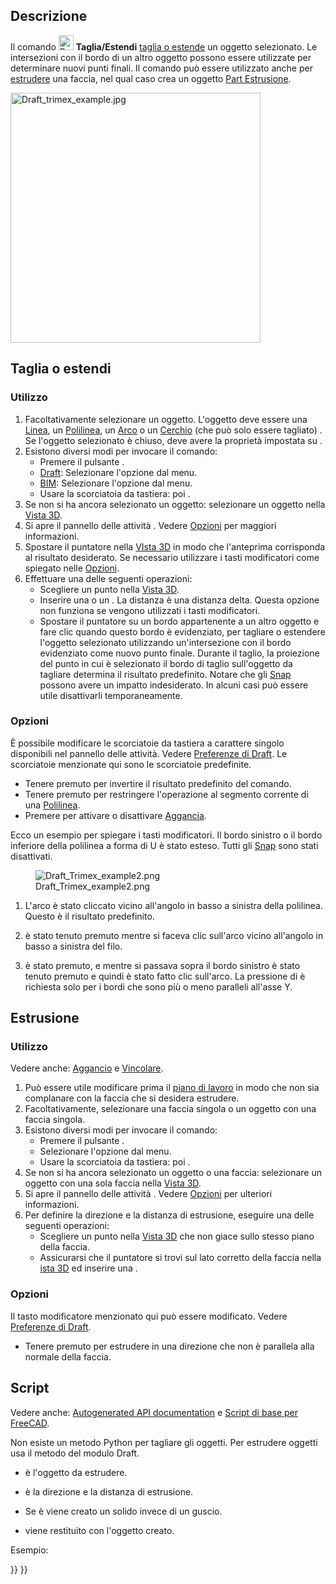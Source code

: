 <languages/>

{{Docnav/it
|[[Draft_Offset/it|Offset]]
|[[Draft_Stretch/it|Stira]]
|[[Draft_Workbench/it|Draft]]
|IconL=Draft_Offset.svg
|IconR=Draft_Stretch.svg
|IconC=Workbench_Draft.svg
}}

{{GuiCommand/it
|Name=Draft Trimex
|Name/it=Draft Taglia/Estendi
|MenuLocation=Modifiche → Taglia/Estendi<br>Modifica → Taglia/Estendi
|Workbenches=[[Draft_Workbench/it|Draft]], [[BIM_Workbench/it|BIM]]
|Shortcut={{KEY|T}} {{KEY|R}}
|SeeAlso=Parte → [[Part Extrude/it|Part Estrudi]]
}}

<span id="Description"></span>
==Descrizione==

Il comando [[Image:Draft_Trimex.svg|24px]] '''Taglia/Estendi''' [[#Taglia_o_estendi|taglia o estende]] un oggetto selezionato. Le intersezioni con il bordo di un altro oggetto possono essere utilizzate per determinare nuovi punti finali. Il comando può essere utilizzato anche per [[#Estrusione|estrudere]] una faccia, nel qual caso crea un oggetto [[Part_Extrude/it|Part Estrusione]].

[[Image:Draft trimex example.jpg|400px]]
{{Caption|In alto: una polilinea estesa e poi tagliata.<br>
In basso: una faccia estrusa in un corpo solido.}}

<span id="Trim_or_extend"></span>
==Taglia o estendi==

<span id="Usage"></span>
===Utilizzo===

# Facoltativamente selezionare un oggetto. L'oggetto deve essere una [[Draft_Line/it|Linea]], un [[Draft_Wire/it|Polilinea]], un [[Draft_Arc/it|Arco]] o un [[Draft_Circle/it|Cerchio]] (che può solo essere tagliato) . Se l'oggetto selezionato è chiuso, deve avere la proprietà {{PropertyData|Make Face}} impostata su {{FALSE}}.
# Esistono diversi modi per invocare il comando:
#* Premere il pulsante {{Button|[[Image:Draft_Trimex.svg|16px]] [[Draft_Trimex/it|Taglia/Estendi]]}}.
#* [[Draft_Workbench/it|Draft]]: Selezionare l'opzione {{MenuCommand|Modifica → [[Image:Draft_Trimex.svg|16px]] Taglia/Estendi}} dal menu.
#* [[BIM_Workbench/it|BIM]]: Selezionare l'opzione {{MenuCommand|Modifica → [[Image:Draft_Trimex.svg|16px]] Taglia/Estendi}} dal menu.
#* Usare la scorciatoia da tastiera: {{KEY|T}} poi {{KEY|R}}.
# Se non si ha ancora selezionato un oggetto: selezionare un oggetto nella [[3D_view/it|Vista 3D]].
# Si apre il pannello delle attività {{MenuCommand|Taglia/Estendi}}. Vedere [[#Opzioni|Opzioni]] per maggiori informazioni.
# Spostare il puntatore nella [[3D_view/it|VIsta 3D]] in modo che l'anteprima corrisponda al risultato desiderato. Se necessario utilizzare i tasti modificatori come spiegato nelle [[#Opzioni|Opzioni]].
# Effettuare una delle seguenti operazioni:
#* Scegliere un punto nella [[3D_view/it|Vista 3D]].
#* Inserire una {{MenuCommand|Distanza}} o un {{MenuCommand|Angolo}}. La distanza è una distanza delta. Questa opzione non funziona se vengono utilizzati i tasti modificatori.
#* Spostare il puntatore su un bordo appartenente a un altro oggetto e fare clic quando questo bordo è evidenziato, per tagliare o estendere l'oggetto selezionato utilizzando un'intersezione con il bordo evidenziato come nuovo punto finale. Durante il taglio, la proiezione del punto in cui è selezionato il bordo di taglio sull'oggetto da tagliare determina il risultato predefinito. Notare che gli [[Draft_Snap/it|Snap]] possono avere un impatto indesiderato. In alcuni casi può essere utile disattivarli temporaneamente.

<span id="Options"></span>
===Opzioni===

È possibile modificare le scorciatoie da tastiera a carattere singolo disponibili nel pannello delle attività. Vedere [[Draft_Preferences/it|Preferenze di Draft]]. Le scorciatoie menzionate qui sono le scorciatoie predefinite.

* Tenere premuto {{KEY|Alt}} per invertire il risultato predefinito del comando.
* Tenere premuto {{KEY|Maiusc}} per restringere l'operazione al segmento corrente di una [[Draft_Wire/it|Polilinea]].
* Premere {{KEY|S}} per attivare o disattivare [[Draft_Snap/it|Aggancia]].

Ecco un esempio per spiegare i tasti modificatori. Il bordo sinistro o il bordo inferiore della polilinea a forma di U è stato esteso. Tutti gli [[Draft_Snap/it|Snap]] sono stati disattivati.

[[Image:Draft_Trimex_example2.png]]

# L'arco è stato cliccato vicino all'angolo in basso a sinistra della polilinea. Questo è il risultato predefinito.
# {{KEY|Alt}} è stato tenuto premuto mentre si faceva clic sull'arco vicino all'angolo in basso a sinistra del filo.
# {{KEY|Y}} è stato premuto, e mentre si passava sopra il bordo sinistro {{KEY|Maiusc}} è stato tenuto premuto e quindi è stato fatto clic sull'arco. La pressione di {{KEY|Y}} è richiesta solo per i bordi che sono più o meno paralleli all'asse Y.

<span id="Extrude"></span>
==Estrusione==

<span id="Usage"></span>
===Utilizzo===

Vedere anche: [[Draft_Snap/it|Aggancio]] e [[Draft_Constrain/it|Vincolare]].

# Può essere utile modificare prima il [[Draft_SelectPlane/it|piano di lavoro]] in modo che non sia complanare con la faccia che si desidera estrudere.
# Facoltativamente, selezionare una faccia singola o un oggetto con una faccia singola.
# Esistono diversi modi per invocare il comando:
#* Premere il pulsante {{Button|[[Image:Draft_Trimex.svg|16px]] [[Draft_Trimex/it|Taglia/Estendi]]}}.
#* Selezionare l'opzione {{MenuCommand|Modifiche → [[Image:Draft_Trimex.svg|16px]] Taglia/Estendi}} dal menu.
#* Usare la scorciatoia da tastiera: {{KEY|T}} poi {{KEY|R}}.
# Se non si ha ancora selezionato un oggetto o una faccia: selezionare un oggetto con una sola faccia nella [[3D_view/it|Vista 3D]].
# Si apre il pannello delle attività {{MenuCommand|Taglia/Estendi}}. Vedere [[#Opzioni_2|Opzioni]] per ulteriori informazioni.
# Per definire la direzione e la distanza di estrusione, eseguire una delle seguenti operazioni:
#* Scegliere un punto nella [[3D_view/it|Vista 3D]] che non giace sullo stesso piano della faccia.
#* Assicurarsi che il puntatore si trovi sul lato corretto della faccia nella [[3D_view/it|ista 3D]] ed inserire una {{MenuCommand|Distanza}}.

<span id="Options"></span>
===Opzioni===

Il tasto modificatore menzionato qui può essere modificato. Vedere [[Draft_Preferences/it|Preferenze di Draft]].

* Tenere premuto {{KEY|Maiusc}} per estrudere in una direzione che non è parallela alla normale della faccia.

<span id="Scripting"></span>
==Script==

Vedere anche: [https://freecad.github.io/SourceDoc/ Autogenerated API documentation] e [[FreeCAD Scripting Basics/it|Script di base per FreeCAD]].

Non esiste un metodo Python per tagliare gli oggetti. Per estrudere oggetti usa il metodo {{incode|extrude}} del modulo Draft.

{{Code|code=
extrusion = extrude(obj, vector, solid=False)
}}

* {{incode|obj}} è l'oggetto da estrudere.
* {{incode|vector}} è la direzione e la distanza di estrusione.
* Se {{incode|solid}} è {{incode|True}} viene creato un solido invece di un guscio.
* {{incode|extrusion}} viene restituito con l'oggetto creato.

Esempio:

{{Code|code=
import FreeCAD as App
import Draft

doc = App.newDocument()

rectangle = Draft.make_rectangle(1500, 500)
doc.recompute()

vector = App.Vector(0, 0, 300)
solid = Draft.extrude(rectangle, vector, solid=True)
doc.recompute()
}}


{{Docnav/it
|[[Draft_Offset/it|Offset]]
|[[Draft_Stretch/it|Stira]]
|[[Draft_Workbench/it|Draft]]
|IconL=Draft_Offset.svg
|IconR=Draft_Stretch.svg
|IconC=Workbench_Draft.svg
}}

{{Draft Tools navi{{#translation:}}}}
{{Userdocnavi{{#translation:}}}}